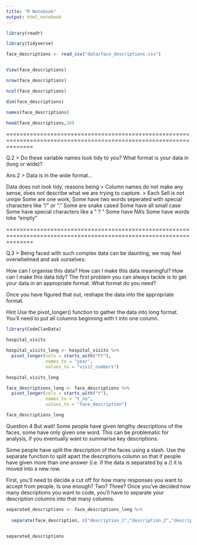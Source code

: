 ```yaml
---
title: "R Notebook"
output: html_notebook
---
```


```r
library(readr)

library(tidyverse)

face_descriptions <- read_csv("data/face_descriptions.csv")


View(face_descriptions)

nrow(face_descriptions)

ncol(face_descriptions)

dim(face_descriptions)

names(face_descriptions)

head(face_descriptions,10)

```

====================================================================================================================

Q.2 > Do these variable names look tidy to you? What format is your data in (long or wide)?


Ans.2 > Data is in the wide format...

Data does not look tidy, reasons being
> Column names do not make any sense, does not describe what we are trying to capture.
> Each Sell is not uniqie 
    Some are one work, 
    Some have two words seperated with special characters like "/" or "."
    Some are snake cased
    Some have all small case
    Some have special characters like a " ? "
    Some have NA's
    Some have words loke "empty"
    
====================================================================================================================    
    
    
Q.3 > Being faced with such complex data can be daunting, we may feel overwhelmed and ask ourselves:

How can I organise this data?
How can I make this data meaningful?
How can I make this data tidy?
The first problem you can always tackle is to get your data in an appropriate format. What format do you need?

Once you have figured that out, reshape the data into the appropriate format.

Hint
Use the pivot_longer() function to gather the data into long format. You’ll need to put all columns beginning with t into one column.

```r
library(CodeClanData)

hospital_visits

hospital_visits_long <- hospital_visits %>%
  pivot_longer(cols = starts_with("FY"), 
               names_to = "year", 
               values_to = "visit_numbers")

hospital_visits_long
```



```r

face_descriptions_long <- face_descriptions %>%
  pivot_longer(cols = starts_with("t"), 
               names_to = "t_no", 
               values_to = "face_description")

face_descriptions_long

```

Question 4
But wait! Some people have given lengthy descriptions of the faces, some have only given one word. This can be problematic for analysis, if you eventually want to summarise key descriptions.

Some people have split the description of the faces using a slash. Use the separate function to split apart the descriptions column so that if people have given more than one answer (i.e. if the data is separated by a /) it is moved into a new row.

First, you’ll need to decide a cut off for how many responses you want to accept from people. Is one enough? Two? Three? Once you’ve decided how many descriptions you want to code, you’ll have to separate your description columns into that many columns.

```r

separated_descriptions <- face_descriptions_long %>%
  
  separate(face_description, c("description_1","description_2","description_3"), sep = "/") 



```

```r
separated_descriptions
```

```r

```

